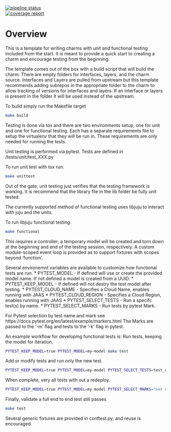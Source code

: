 [![pipeline
status](https://git.ec0.io/pirate-charmers/charm-matrix/badges/master/pipeline.svg)](https://git.ec0.io/pirate-charmers/charm-matrix/commit
s/master)                                                                  
[![coverage
report](https://git.ec0.io/pirate-charmers/charm-matrix/badges/master/coverage.svg)](https://git.ec0.io/pirate-charmers/charm-matrix/commit
s/master)

# Overview
This is a template for writing charms with unit and functional testing included
from the start. It is meant to provide a quick start to creating a charm and
encourage testing from the beginning.

The template comes out of the box with a build script that will build the charm.
There are empty folders for interfaces, layers, and the charm source. Interfaces
and Layers are pulled from upstream but this template recommends adding subrepos
in the appropriate folder to the charm to allow tracking of versions for
interfaces and layers. If an interface or layers is present in the folder it
will be used instead of the upstream.

To build simply run the Makefile target
```bash
make build
```

Testing is done via tox and there are two environments setup, one for unit and
one for functional testing. Each has a separate requirements file to setup the
virtualenv that they will be run in. These requirements are only needed for
running the tests.

Unit testing is performed via pytest. Tests are defined in
/tests/unit/test_XXX.py

To run unit test with tox run:
```bash
make unittest
```

Out of the gate, unit testing just verifies that the testing framework is
working. It is recommend that the library file in the lib folder be fully unit
tested.


The currently supported method of functional testing uses libjuju to interact
with juju and the units.

To run libjuju functional testing:
```bash
make functional
```
This requires a controller; a temporary model will be created and torn down at
the beginning and end of the testing session, respectively. A custom
module-scoped event loop is provided as to support fixtures with scopes beyond
'function'.

Several environemnt variables are available to customize how functional tests
are run.
 * PYTEST_MODEL - If defined will use or create the provided model name. If not
defined a model is created from a UUID.
 * PYTEST_KEEP_MODEL - If defined will not destry the test model after testing.
 * PYTEST_CLOUD_NAME - Specifies a Cloud Name, enables running with JAAS
 * PYTEST_CLOUD_REGION - Specifies a Cloud Region, enables running with JAAS
 * PYTEST_SELECT_TESTS - Run a specifc test(s) by name.
 * PYTEST_SELECT_MARKS - Run tests by pytest Mark.

For Pytest selection by test name and mark see https://docs.pytest.org/en/latest/example/markers.html
The Marks are passed to the '-m' flag and tests to the '-k' flag in pytest.

An example workflow for developing functional tests is:
Run tests, keeping the model for iteration.
```bash
PYTEST_KEEP_MODEL=true PYTEST_MODEL=my-model make test
```
Add or modify tests and run only the new test.
```bash
PYTEST_KEEP_MODEL=true PYTEST_MODEL=my-model PYTEST_SELECT_TESTS=test_under_development  make test
```
When complete, very all tests with out a redeploy.
```bash
PYTEST_KEEP_MODEL=true PYTEST_MODEL=my-model PYTEST_SELECT_MARKS="not deploy"  make test
```
Finally, validate a full end to end test still passes
```bash
make test
```

Several generic fixtures are provided in conftest.py, and reuse is encouraged.

